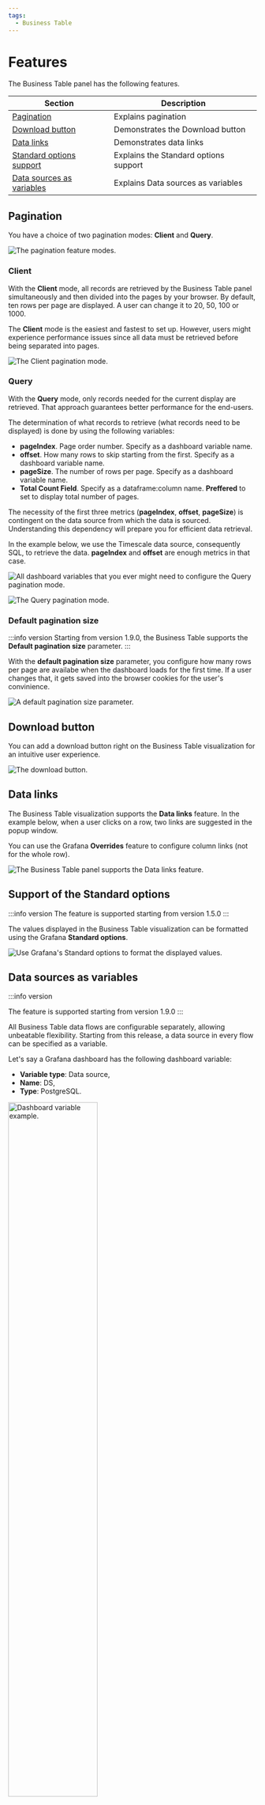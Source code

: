 ```yaml
---
tags:
  - Business Table
---
```



# Features

The Business Table panel has the following features.

| Section                                                            | Description                                        |
| ------------------------------------------------------------------ | -------------------------------------------------- |
| [Pagination](#pagination)                                          | Explains pagination                                |
| [Download button](#download-button)                                | Demonstrates the Download button                   |
| [Data links](#data-links)                                          | Demonstrates data links                            |
| [Standard options support](#support-of-the-standard-options)       | Explains the Standard options support              |
| [Data sources as variables](#data-sources-as-variables)           | Explains Data sources as variables                 |

## Pagination

You have a choice of two pagination modes: **Client** and **Query**.

<Image
  title="The pagination feature modes."
  src="/img/blog/2024-09-26-business-table-1.3.0/pagination.png"
/>

### Client

With the **Client** mode, all records are retrieved by the Business Table panel simultaneously and then divided into the pages by your browser. By default, ten rows per page are displayed. A user can change it to 20, 50, 100 or 1000.

The **Client** mode is the easiest and fastest to set up. However, users might experience performance issues since all data must be retrieved before being separated into pages.

<Image
  title="The Client pagination mode."
  src="/img/blog/2024-09-26-business-table-1.3.0/client.png"
/>

### Query

With the **Query** mode, only records needed for the current display are retrieved. That approach guarantees better performance for the end-users.

The determination of what records to retrieve (what records need to be displayed) is done by using the following variables:

- **pageIndex**. Page order number. Specify as a dashboard variable name.
- **offset**. How many rows to skip starting from the first. Specify as a dashboard variable name.
- **pageSize**. The number of rows per page. Specify as a dashboard variable name.
- **Total Count Field**. Specify as a dataframe:column name. **Preffered** to set to display total number of pages.

The necessity of the first three metrics (**pageIndex**, **offset**, **pageSize**) is contingent on the data source from which the data is sourced. Understanding this dependency will prepare you for efficient data retrieval.

In the example below, we use the Timescale data source, consequently SQL, to retrieve the data. **pageIndex** and **offset** are enough metrics in that case.

<Image
  title="All dashboard variables that you ever might need to configure the Query pagination mode."
  src="/img/blog/2024-09-26-business-table-1.3.0/vars.png"
/>

<Image
  title="The Query pagination mode."
  src="/img/blog/2024-09-26-business-table-1.3.0/query.png"
/>

### Default pagination size

:::info version
Starting from version 1.9.0, the Business Table supports the **Default pagination size** parameter.
:::

With the **default pagination size** parameter, you configure how many rows per page are availabe when the dashboard loads for the first time. If a user changes that, it gets saved into the browser cookies for the user's convinience.

<Image
  title="A default pagination size parameter."
  src="/img/blog/2024-12-04-business-table-1.9.0/page-size.png"
/>


## Download button

You can add a download button right on the Business Table visualization for an intuitive user experience.

<Image
  title="The download button."
  src="/img/blog/2024-09-26-business-table-1.3.0/download-btn.png"
/>

## Data links

The Business Table visualization supports the **Data links** feature. In the example below, when a user clicks on a row, two links are suggested in the popup window.

You can use the Grafana **Overrides** feature to configure column links (not for the whole row).

<Image
  title="The Business Table panel supports the Data links feature."
  src="/img/blog/2024-09-26-business-table-1.3.0/links.png"
/>

## Support of the Standard options

:::info version
The feature is supported starting from version 1.5.0
:::

The values displayed in the Business Table visualization can be formatted using the Grafana **Standard options**.

<Image
  title="Use Grafana's Standard options to format the displayed values."
  src="/img/blog/2024-10-04-business-table-1.5.0/standard.png"
/>


## Data sources as variables

:::info version

The feature is supported starting from version 1.9.0
:::

All Business Table data flows are configurable separately, allowing unbeatable flexibility. Starting from this release, a data source in every flow can be specified as a variable.

Let's say a Grafana dashboard has the following dashboard variable:

- **Variable type**: Data source,
- **Name**: DS,
- **Type**: PostgreSQL.

<Image
  title="Dashboard variable example."
  src="/img/blog/2024-12-04-business-table-1.9.0/dashboard-variable-ds.png"
  width="60%"
/>

You can use this variable in every data flow that affects:

- row,
- [nested objects](/plugins/business-table/nested/) stored as a column value.

### Row

Rows has three possible data flows:

- **Add data**. Executed:
  - if the add a row functionality is allowed,
  - after a user clicks on a (+) icon to add a new row.
- **Editable data**. Executed:
  - if the edit a row functionality is allowed,
  - after a user clicks on the pencil icon to edit a row.
- **Delete data**. Executed:
  - if the delete a row functionality is allowed,
  - after a user clicks on a trash can icon to delete a row.

<Image
  title="Use a dashboard variable in the all three data flows for a single value column."
  src="/img/plugins/business-table/single.png"
/>

### Nested objects

Nested objects have four possible data flows:

- **Get Options**
  - on the form load to populate the column from a data source.
- **Add Options**
  - if the **Add Options** functionality is allowed,
  - after a user opens **Show All comments** drawer and clicks on the **Add** button.
- **Update Options**
  - if the **Update Options** functionality is allowed,
  - after a user opens **Show All comments** drawer and clicks on the pencil button.
- **Delete Options**
  - if the **Delete Options** functionality is allowed,
  - after a user opens **Show All comments** drawer and clicks on the trash can button.

<Image
  title="Use a dashboard variable in the all four data flows for a nested objects column."
  src="/img/blog/2024-12-04-business-table-1.9.0/nested.png"
/>

